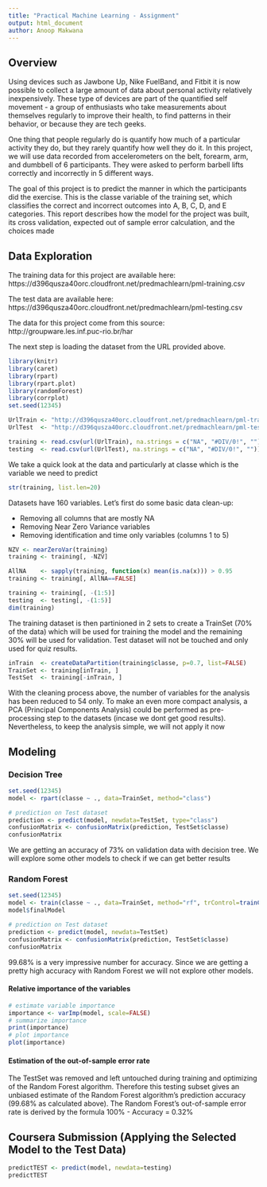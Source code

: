 ```yaml
---
title: "Practical Machine Learning - Assignment"
output: html_document
author: Anoop Makwana
---
```


## Overview

Using devices such as Jawbone Up, Nike FuelBand, and Fitbit it is now possible to collect a large amount of data about personal activity relatively inexpensively. These type of devices are part of the quantified self movement - a group of enthusiasts who take measurements about themselves regularly to improve their health, to find patterns in their behavior, or because they are tech geeks.

One thing that people regularly do is quantify how much of a particular activity they do, but they rarely quantify how well they do it. In this project, we will use data recorded from accelerometers on the belt, forearm, arm, and dumbbell of 6 participants. They were asked to perform barbell lifts correctly and incorrectly in 5 different ways.

The goal of this project is to predict the manner in which the participants did the exercise. This is the classe variable of the training set, which classifies the correct and incorrect outcomes into A, B, C, D, and E categories. This report describes how the model for the project was built, its cross validation, expected out of sample error calculation, and the choices made

## Data Exploration

The training data for this project are available here:
https://d396qusza40orc.cloudfront.net/predmachlearn/pml-training.csv

The test data are available here:
https://d396qusza40orc.cloudfront.net/predmachlearn/pml-testing.csv

The data for this project come from this source:
http://groupware.les.inf.puc-rio.br/har

The next step is loading the dataset from the URL provided above. 

```r
library(knitr)
library(caret)
library(rpart)
library(rpart.plot)
library(randomForest)
library(corrplot)
set.seed(12345)

UrlTrain <- "http://d396qusza40orc.cloudfront.net/predmachlearn/pml-training.csv"
UrlTest  <- "http://d396qusza40orc.cloudfront.net/predmachlearn/pml-testing.csv"

training <- read.csv(url(UrlTrain), na.strings = c("NA", "#DIV/0!", ""))
testing  <- read.csv(url(UrlTest), na.strings = c("NA", "#DIV/0!", ""))
```

We take a quick look at the data and particularly at classe which is the variable we need to predict

```r
str(training, list.len=20)
```

Datasets have 160 variables. Let’s first do some basic data clean-up:

- Removing all columns that are mostly NA
- Removing Near Zero Variance variables
- Removing identification and time only variables (columns 1 to 5)

```r
NZV <- nearZeroVar(training)
training <- training[, -NZV]

AllNA    <- sapply(training, function(x) mean(is.na(x))) > 0.95
training <- training[, AllNA==FALSE]

training <- training[, -(1:5)]
testing  <- testing[, -(1:5)]
dim(training)
```

The training dataset is then partinioned in 2 sets to create a TrainSet (70% of the data) which will be used for training the model and the remaining 30% will be used for validation. Test dataset will not be touched and only used for quiz results.

```r
inTrain  <- createDataPartition(training$classe, p=0.7, list=FALSE)
TrainSet <- training[inTrain, ]
TestSet  <- training[-inTrain, ]
```

With the cleaning process above, the number of variables for the analysis has been reduced to 54 only. To make an even more compact analysis, a PCA (Principal Components Analysis) could be performed as pre-processing step to the datasets (incase we dont get good results). Nevertheless, to keep the analysis simple, we will not apply it now

## Modeling

### Decision Tree

```r
set.seed(12345)
model <- rpart(classe ~ ., data=TrainSet, method="class")

# prediction on Test dataset
prediction <- predict(model, newdata=TestSet, type="class")
confusionMatrix <- confusionMatrix(prediction, TestSet$classe)
confusionMatrix
```

We are getting an accuracy of 73% on validation data with decision tree. We will explore some other models to check if we can get better results

### Random Forest

```r
set.seed(12345)
model <- train(classe ~ ., data=TrainSet, method="rf", trControl=trainControl(method="cv", number=3, verboseIter=FALSE))
model$finalModel

# prediction on Test dataset
prediction <- predict(model, newdata=TestSet)
confusionMatrix <- confusionMatrix(prediction, TestSet$classe)
confusionMatrix
```

99.68% is a very impressive number for accuracy. Since we are getting a pretty high accuracy with Random Forest we will not explore other models.

#### Relative importance of the variables

```r
# estimate variable importance
importance <- varImp(model, scale=FALSE)
# summarize importance
print(importance)
# plot importance
plot(importance)
```

#### Estimation of the out-of-sample error rate

The TestSet was removed and left untouched during training and optimizing of the Random Forest algorithm. Therefore this testing subset gives an unbiased estimate of the Random Forest algorithm’s prediction accuracy (99.68% as calculated above). The Random Forest’s out-of-sample error rate is derived by the formula 100% - Accuracy = 0.32%

## Coursera Submission (Applying the Selected Model to the Test Data)

```r
predictTEST <- predict(model, newdata=testing)
predictTEST
```
